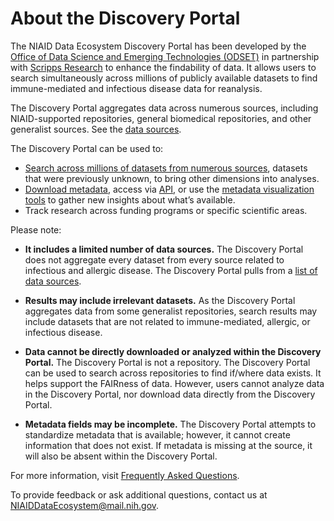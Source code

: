 # About the Discovery Portal

The NIAID Data Ecosystem Discovery Portal has been developed by the <a href="https://www.niaid.nih.gov/research/office-data-science-and-emerging-technologies" target="_blank">Office of Data Science and Emerging Technologies (ODSET)</a> in partnership with <a href="https://www.scripps.edu/" target="_blank">Scripps Research</a> to enhance the findability of data. It allows users to search simultaneously across millions of publicly available datasets to find immune-mediated and infectious disease data for reanalysis.

The Discovery Portal aggregates data across numerous sources, including NIAID-supported repositories, general biomedical repositories, and other generalist sources. See the [data sources](https://data-staging.niaid.nih.gov/sources/).

The Discovery Portal can be used to:

- [Search across millions of datasets from numerous sources](https://data-staging.niaid.nih.gov/search/?q=&from=1&filters=%28%40type%3A%28%22Dataset%22%29%29), datasets that were previously unknown, to bring other dimensions into analyses.
- [Download metadata](https://data-staging.niaid.nih.gov/search/), access via [API](https://api.data.niaid.nih.gov/), or use the [metadata visualization tools](https://data-staging.niaid.nih.gov/summary/?q=&from=1&filters=) to gather new insights about what’s available.
- Track research across funding programs or specific scientific areas.

Please note:

- **It includes a limited number of data sources.** The Discovery Portal does not aggregate every dataset from every source related to infectious and allergic disease. The Discovery Portal pulls from a [list of data sources](https://data-staging.niaid.nih.gov/sources/).

- **Results may include irrelevant datasets.** As the Discovery Portal aggregates data from some generalist repositories, search results may include datasets that are not related to immune-mediated, allergic, or infectious disease.

- **Data cannot be directly downloaded or analyzed within the Discovery Portal.** The Discovery Portal is not a repository. The Discovery Portal can be used to search across repositories to find if/where data exists. It helps support the FAIRness of data. However, users cannot analyze data in the Discovery Portal, nor download data directly from the Discovery Portal.

- **Metadata fields may be incomplete.** The Discovery Portal attempts to standardize metadata that is available; however, it cannot create information that does not exist. If metadata is missing at the source, it will also be absent within the Discovery Portal.

For more information, visit [Frequently Asked Questions](https://data-staging.niaid.nih.gov/faq/).

To provide feedback or ask additional questions, contact us at [NIAIDDataEcosystem@mail.nih.gov](mailto:NIAIDDataEcosystem@mail.nih.gov).

